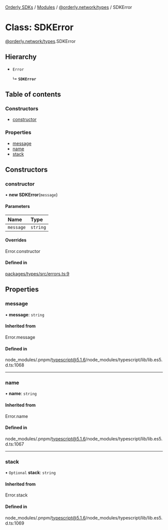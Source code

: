 [Orderly SDKs](./../README) / [Modules](./../modules) / [@orderly.network/types](./../modules/orderly_network_types) / SDKError

# Class: SDKError

[@orderly.network/types](./../modules/orderly_network_types).SDKError

## Hierarchy

- `Error`

  ↳ **`SDKError`**

## Table of contents

### Constructors

- [constructor](./orderly_network_types.SDKError#constructor)

### Properties

- [message](./orderly_network_types.SDKError#message)
- [name](./orderly_network_types.SDKError#name)
- [stack](./orderly_network_types.SDKError#stack)

## Constructors

### constructor

• **new SDKError**(`message`)

#### Parameters

| Name | Type |
| :------ | :------ |
| `message` | `string` |

#### Overrides

Error.constructor

#### Defined in

[packages/types/src/errors.ts:9](https://github.com/OrderlyNetwork/js-sdk/blob/b4bb4035/packages/types/src/errors.ts#L9)

## Properties

### message

• **message**: `string`

#### Inherited from

Error.message

#### Defined in

node_modules/.pnpm/typescript@5.1.6/node_modules/typescript/lib/lib.es5.d.ts:1068

___

### name

• **name**: `string`

#### Inherited from

Error.name

#### Defined in

node_modules/.pnpm/typescript@5.1.6/node_modules/typescript/lib/lib.es5.d.ts:1067

___

### stack

• `Optional` **stack**: `string`

#### Inherited from

Error.stack

#### Defined in

node_modules/.pnpm/typescript@5.1.6/node_modules/typescript/lib/lib.es5.d.ts:1069
